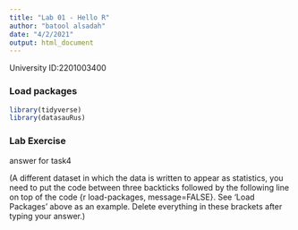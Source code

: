 ```yaml
---
title: "Lab 01 - Hello R"
author: "batool alsadah"
date: "4/2/2021"
output: html_document
---
```


University ID:2201003400

### Load packages

```r
library(tidyverse) 
library(datasauRus)
```


### Lab Exercise
answer for task4

(A different dataset in which the data is written to appear as statistics, you need to put the code between three backticks followed by the following line on top of the code {r load-packages, message=FALSE}. See 'Load Packages' above as an example. Delete everything in these brackets after typing your answer.)
